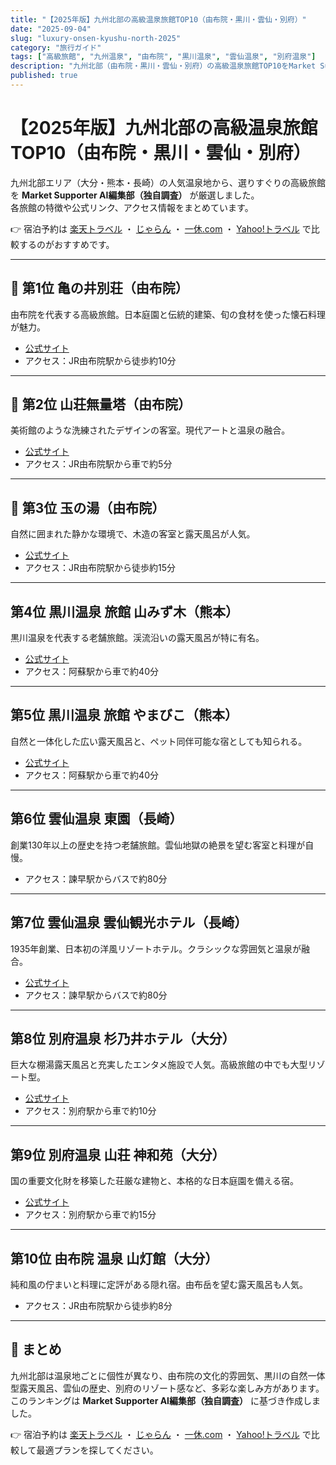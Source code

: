 ```yaml
---
title: "【2025年版】九州北部の高級温泉旅館TOP10（由布院・黒川・雲仙・別府）"
date: "2025-09-04"
slug: "luxury-onsen-kyushu-north-2025"
category: "旅行ガイド"
tags: ["高級旅館", "九州温泉", "由布院", "黒川温泉", "雲仙温泉", "別府温泉"]
description: "九州北部（由布院・黒川・雲仙・別府）の高級温泉旅館TOP10をMarket Supporter AI編集部（独自調査）が厳選。公式リンク・アクセス情報付き。"
published: true
---
```


# 【2025年版】九州北部の高級温泉旅館TOP10（由布院・黒川・雲仙・別府）

九州北部エリア（大分・熊本・長崎）の人気温泉地から、選りすぐりの高級旅館を **Market Supporter AI編集部（独自調査）** が厳選しました。  
各旅館の特徴や公式リンク、アクセス情報をまとめています。

👉 宿泊予約は [楽天トラベル](/api/go/rakuten-travel) ・ [じゃらん](/api/go/jalan) ・ [一休.com](/api/go/ikyu) ・ [Yahoo!トラベル](https://ck.jp.ap.valuecommerce.com/servlet/referral?sid=3751180&pid=892040663) で比較するのがおすすめです。  

---

## 🥇 第1位 亀の井別荘（由布院）
由布院を代表する高級旅館。日本庭園と伝統的建築、旬の食材を使った懐石料理が魅力。  
- [公式サイト](https://www.kamenoi-bessou.jp/)  
- アクセス：JR由布院駅から徒歩約10分  

---

## 🥈 第2位 山荘無量塔（由布院）
美術館のような洗練されたデザインの客室。現代アートと温泉の融合。  
- [公式サイト](https://www.sansou-murata.com/)  
- アクセス：JR由布院駅から車で約5分  

---

## 🥉 第3位 玉の湯（由布院）
自然に囲まれた静かな環境で、木造の客室と露天風呂が人気。  
- [公式サイト](https://www.tamanoyu.co.jp/)  
- アクセス：JR由布院駅から徒歩約15分  

---

## 第4位 黒川温泉 旅館 山みず木（熊本）
黒川温泉を代表する老舗旅館。渓流沿いの露天風呂が特に有名。  
- [公式サイト](https://yamamizuki.com/)  
- アクセス：阿蘇駅から車で約40分  

---

## 第5位 黒川温泉 旅館 やまびこ（熊本）
自然と一体化した広い露天風呂と、ペット同伴可能な宿としても知られる。  
- [公式サイト](https://www.yamabiko-ryokan.com/)  
- アクセス：阿蘇駅から車で約40分  

---

## 第6位 雲仙温泉 東園（長崎）
創業130年以上の歴史を持つ老舗旅館。雲仙地獄の絶景を望む客室と料理が自慢。  
- アクセス：諫早駅からバスで約80分  

---

## 第7位 雲仙温泉 雲仙観光ホテル（長崎）
1935年創業、日本初の洋風リゾートホテル。クラシックな雰囲気と温泉が融合。  
- [公式サイト](https://www.unzenkankohotel.com/)  
- アクセス：諫早駅からバスで約80分  

---

## 第8位 別府温泉 杉乃井ホテル（大分）
巨大な棚湯露天風呂と充実したエンタメ施設で人気。高級旅館の中でも大型リゾート型。  
- [公式サイト](https://www.suginoi-hotel.com/)  
- アクセス：別府駅から車で約10分  

---

## 第9位 別府温泉 山荘 神和苑（大分）
国の重要文化財を移築した荘厳な建物と、本格的な日本庭園を備える宿。  
- [公式サイト](https://www.kannawaen.jp/)  
- アクセス：別府駅から車で約15分  

---

## 第10位 由布院 温泉 山灯館（大分）
純和風の佇まいと料理に定評がある隠れ宿。由布岳を望む露天風呂も人気。  
- アクセス：JR由布院駅から徒歩約8分  

---

## 📌 まとめ
九州北部は温泉地ごとに個性が異なり、由布院の文化的雰囲気、黒川の自然一体型露天風呂、雲仙の歴史、別府のリゾート感など、多彩な楽しみ方があります。  
このランキングは **Market Supporter AI編集部（独自調査）** に基づき作成しました。  

👉 宿泊予約は [楽天トラベル](/api/go/rakuten-travel) ・ [じゃらん](/api/go/jalan) ・ [一休.com](/api/go/ikyu) ・ [Yahoo!トラベル](https://ck.jp.ap.valuecommerce.com/servlet/referral?sid=3751180&pid=892040663) で比較して最適プランを探してください。
